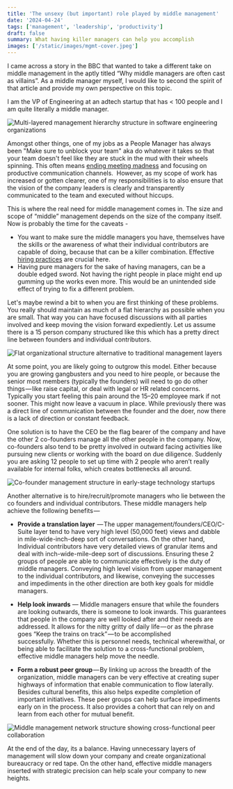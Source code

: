 ```yaml
---
title: 'The unsexy (but important) role played by middle management'
date: '2024-04-24'
tags: ['management', 'leadership', 'productivity']
draft: false
summary: What having killer managers can help you accomplish 
images: ['/static/images/mgmt-cover.jpeg']
---
```



I came across a story in the BBC that wanted to take a different take on middle management in the aptly titled “Why middle managers are often cast as villains”. As a middle manager myself, I would like to second the spirit of that article and provide my own perspective on this topic. 

I am the VP of Engineering at an adtech startup that has < 100 people and I am quite literally a middle manager. 

![Multi-layered management hierarchy structure in software engineering organizations](/static/images/mgmt-layers.webp)

Amongst other things, one of my jobs as a People Manager has always been "Make sure to unblock your team" aka do whatever it takes so that your team doesn't feel like they are stuck in the mud with their wheels spinning. This often means [ending meeting madness](/posts/meetings) and focusing on productive communication channels.  However, as my scope of work has increased or gotten clearer, one of my responsibilities is to also ensure that the vision of the company leaders is clearly and transparently communicated to the team and executed without hiccups. 

This is where the real need for middle management comes in. The size and scope of “middle” management depends on the size of the company itself. Now is probably the time for the caveats - 

- You want to make sure the middle managers you have, themselves have the skills or the awareness of what their individual contributors are capable of doing, because that can be a killer combination. Effective [hiring practices](/posts/hire-the-best) are crucial here. 
- Having pure managers for the sake of having managers, can be a double edged sword. Not having the right people in place might end up gumming up the works even more. This would be an unintended side effect of trying to fix a different problem. 

Let's maybe rewind a bit to when you are first thinking of these problems. You really should maintain as much of a flat hierarchy as possible when you are small. That way you can have focused discussions with all parties involved and keep moving the vision forward expediently. Let us assume there is a 15 person company structured like this which has a pretty direct line between founders and individual contributors. 

![Flat organizational structure alternative to traditional management layers](/static/images/mgmt-flat.webp)

At some point, you are likely going to outgrow this model. Either because you are growing gangbusters and you need to hire people, or because the senior most members (typically the founders) will need to go do other things — like raise capital, or deal with legal or HR related concerns. Typically you start feeling this pain around the 15–20 employee mark if not sooner. This might now leave a vacuum in place. While previously there was a direct line of communication between the founder and the doer, now there is a lack of direction or constant feedback. 

One solution is to have the CEO be the flag bearer of the company and have the other 2 co-founders manage all the other people in the company. Now, co-founders also tend to be pretty involved in outward facing activities like pursuing new clients or working with the board on due diligence. Suddenly you are asking 12 people to set up time with 2 people who aren’t really available for internal folks, which creates bottlenecks all around.

![Co-founder management structure in early-stage technology startups](/static/images/mgmt-cofounders.webp)

Another alternative is to hire/recruit/promote managers who lie between the co founders and individual contributors. These middle managers help achieve the following benefits — 

- **Provide a translation layer**  — The upper management/founders/CEO/C-Suite layer tend to have very high level (50,000 feet) views and dabble in mile-wide-inch-deep sort of conversations. On the other hand, Individual contributors have very detailed views of granular items and deal with inch-wide-mile-deep sort of discussions. Ensuring these 2 groups of people are able to communicate effectively is the duty of middle managers. Conveying high level vision from upper management to the individual contributors, and likewise, conveying the successes and impediments in the other direction are both key goals for middle managers. 

- **Help look inwards** — Middle managers ensure that while the founders are looking outwards, there is someone to look inwards. This guarantees that people in the company are well looked after and their needs are addressed. It allows for the nitty gritty of daily life — or as the phrase goes “Keep the trains on track” — to be accomplished successfully. Whether this is personnel needs, technical wherewithal, or being able to facilitate the solution to a cross-functional problem, effective middle managers help move the needle. 

- **Form a robust peer group** — By linking up across the breadth of the organization, middle managers can be very effective at creating super highways of information that enable communication to flow laterally. Besides cultural benefits, this also helps expedite completion of important initiatives. These peer groups can help surface impediments early on in the process. It also provides a cohort that can rely on and learn from each other for mutual benefit. 

![Middle management network structure showing cross-functional peer collaboration](/static/images/mgmt-mgmt.webp)

At the end of the day, its a balance. Having unnecessary layers of management will slow down your company and create organizational bureaucracy or red tape. On the other hand, effective middle managers inserted with strategic precision can help scale your company to new heights. 